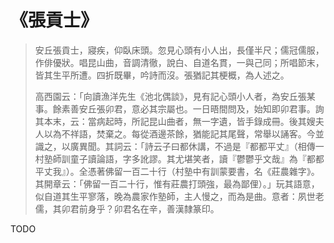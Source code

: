 # 《張貢士》

> 安丘張貢士，寢疾，仰臥床頭。忽見心頭有小人出，長僅半尺；儒冠儒服，作俳優狀。唱昆山曲，音調清徹，說白、自道名貫，一與己同；所唱節末，皆其生平所遭。四折既畢，吟詩而沒。張猶記其梗概，為人述之。
>
> 高西園云：「向讀漁洋先生《池北偶談》，見有記心頭小人者，為安丘張某事。餘素善安丘張卯君，意必其宗屬也。一日晤間問及，始知即卯君事。詢其本末，云：當病起時，所記昆山曲者，無一字遺，皆手錄成冊。後其嫂夫人以為不祥語，焚棄之。每從酒邊茶餘，猶能記其尾聲，常舉以誦客。今並識之，以廣異聞。其詞云：「詩云子曰都休講，不過是『都都平丈』（相傳一村塾師訓童子讀論語，字多訛謬。其尤堪笑者，讀『鬱鬱乎文哉』為『都都平丈我』）。全憑著佛留一百二十行（村塾中有訓蒙要書，名《莊農雜字》。其開章云：「佛留一百二十行，惟有莊農打頭強，最為鄙俚）。」玩其語意，似自道其生平寥落，晚為農家作塾師，主人慢之，而為是曲。意者：夙世老儒，其卯君前身乎？卯君名在辛，善漢隸篆印。

TODO
